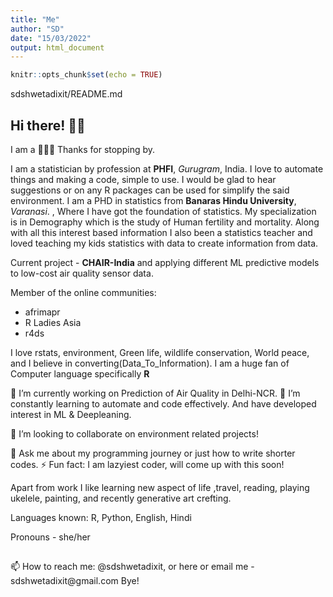 ```yaml
---
title: "Me"
author: "SD"
date: "15/03/2022"
output: html_document
---
```


```r
knitr::opts_chunk$set(echo = TRUE)
```
sdshwetadixit/README.md \

## Hi there! 👋🏽 
I am a 👩🏽‍💻
Thanks for stopping by.

I am a statistician by profession at **PHFI**, _Gurugram_, India. I love to automate things and making a code, simple to use. I would be glad to hear suggestions or on any R packages can be used for simplify the said environment. 
I am a PHD in statistics from **Banaras Hindu University**, _Varanasi_. , Where I have got the foundation of statistics. 
My specialization is in Demography which is the study of Human fertility and mortality.
Along with all this interest based information I also been a statistics teacher and loved teaching my kids statistics with data to create information from data. 

Current project - **CHAIR-India** and applying different ML predictive models to low-cost air quality sensor data.


Member of the online communities:\

  + afrimapr\
  + R Ladies Asia\
  + r4ds\

I love rstats, environment, Green life, wildlife conservation, World peace,  and I believe in converting(Data_To_Information). I am a huge fan of Computer language specifically **R**\

🔭 I’m currently working on Prediction of Air Quality in Delhi-NCR.
🌱 I’m constantly learning to automate and code effectively. And have developed interest in ML & Deepleaning.

👯 I’m looking to collaborate on environment related projects!

💬 Ask me about my programming journey or just how to write shorter codes.
⚡ Fun fact: I am lazyiest coder, will come up with this soon!
 
Apart from work I like learning new aspect of life ,travel, reading, playing ukelele, painting, and recently generative art crefting.

Languages known:  R, Python, English, Hindi

Pronouns - she/her


## 
📫 How to reach me: @sdshwetadixit, or here or email me - sdshwetadixit@gmail.com 
Bye!

